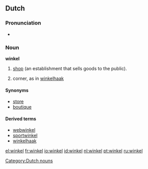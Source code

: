 {{also|Winkel}}
==Dutch==
===Pronunciation===
*{{audio|Nl-winkel.ogg|audio}}

===Noun===
'''winkel''' {{m}}

# [[shop]] (an establishment that sells goods to the public).
#{{obsolete}} corner, as in [[winkelhaak]]
====Synonyms====
*[[store]]
*[[boutique]]

====Derived terms====
*[[webwinkel]]
*[[sportwinkel]]
*[[winkelhaak]]
[[Category:Dutch nouns]]

[[el:winkel]]
[[fr:winkel]]
[[io:winkel]]
[[id:winkel]]
[[nl:winkel]]
[[pt:winkel]]
[[ru:winkel]]